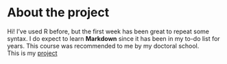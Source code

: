 
# About the project
  
Hi! I've used R before, but the first week has been great to repeat some syntax. I do expect to learn **Markdown** since it has been in my to-do list for years. This course was recommended to me by my doctoral school.  
This is my [project](https://github.com/dobrego/IODS-project)
